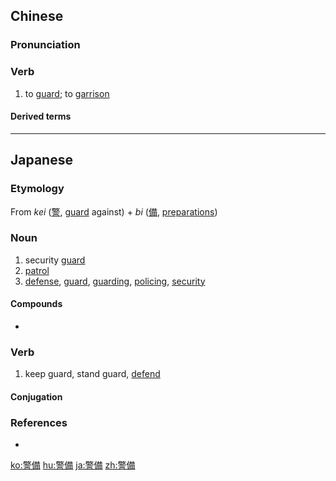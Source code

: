 {{also|警备}}
==Chinese==
{{zh-forms|s=警备}}

===Pronunciation===
{{zh-pron
|m=jǐngbèi
|c=ging2 bei6
|mn=kéng-pī
|cat=v
}}

===Verb===
{{zh-verb}}

# to [[guard]]; to [[garrison]]

====Derived terms====
{{zh-der|警備區|警備隊}}

----

==Japanese==
{{ja-kanjitab|けい|び|yomi=on}}

===Etymology===
From ''kei'' ([[警]], [[guard]] against) + ''bi'' ([[備]], [[preparations]])

===Noun===
{{ja-noun|けいび}}

# security [[guard]]
# [[patrol]]
# [[defense]], [[guard]], [[guarding]], [[policing]], [[security]]

====Compounds====
* {{l/ja|警備員}}

===Verb===
{{ja-verb-suru|けいび}}

# keep guard, stand guard, [[defend]]

====Conjugation====
{{ja-suru|けいび}}

===References===
* {{R:Shogakukan}}

[[ko:警備]]
[[hu:警備]]
[[ja:警備]]
[[zh:警備]]
